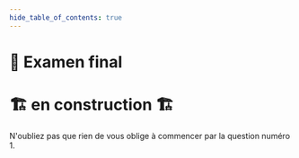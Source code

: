```yaml
---
hide_table_of_contents: true
---
```



# 📝 Examen final

# 🏗️ en construction 🏗

N'oubliez pas que rien de vous oblige à commencer par la question numéro 1.


